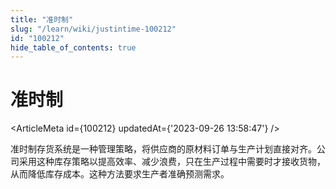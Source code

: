 ```yaml
---
title: "准时制"
slug: "/learn/wiki/justintime-100212"
id: "100212"
hide_table_of_contents: true
---
```



# 准时制

<ArticleMeta id={100212} updatedAt={'2023-09-26 13:58:47'} />
<div className='border-solid border-b border-t-0 my-4 border-[var(--ifm-color-gray-300)]' />

准时制存货系统是一种管理策略，将供应商的原材料订单与生产计划直接对齐。公司采用这种库存策略以提高效率、减少浪费，只在生产过程中需要时才接收货物，从而降低库存成本。这种方法要求生产者准确预测需求。
